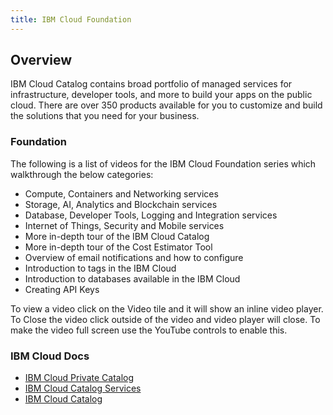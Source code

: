 ```yaml
---
title: IBM Cloud Foundation
---
```


## Overview
IBM Cloud Catalog contains broad portfolio of managed services for infrastructure, developer tools, and more to build your apps on the public cloud. There are over 350 products available for you to customize and build the solutions that you need for your business.

### Foundation

The following is a list of videos for the IBM Cloud Foundation series which walkthrough the below categories:
- Compute, Containers and Networking services 
- Storage, AI, Analytics and Blockchain services 
- Database, Developer Tools, Logging and Integration services 
- Internet of Things, Security and Mobile services 
- More in-depth tour of the IBM Cloud Catalog
- More in-depth tour of the Cost Estimator Tool
- Overview of email notifications and how to configure
- Introduction to tags in the IBM Cloud
- Introduction to databases available in the IBM Cloud
- Creating API Keys

To view a video click on the Video tile and it will show an inline video player. To Close the video click outside of the video and video player will close. To make the video full screen use the YouTube controls to enable this.

<VideoTile content="foundation" tileColor="bx--article-card--ibm">
</VideoTile>

### IBM Cloud Docs
 - [IBM Cloud Private Catalog ](https://cloud.ibm.com/docs/account?topic=account-restrict-by-user)
 - [IBM Cloud Catalog Services](https://cloud.ibm.com/catalog#services)
 - [IBM Cloud Catalog](https://cloud.ibm.com/catalog)